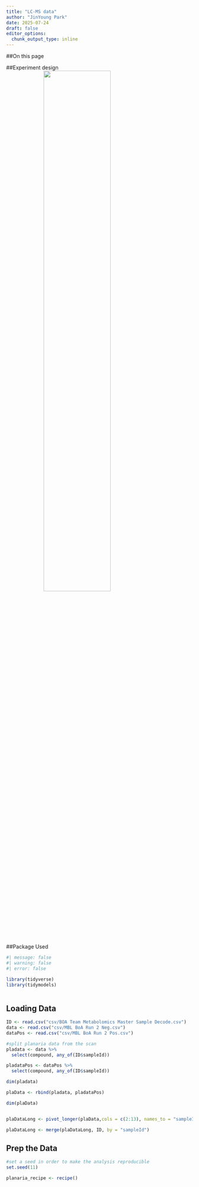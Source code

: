 ```yaml
---
title: "LC-MS data"
author: "JinYoung Park"
date: 2025-07-24
draft: false
editor_options:
  chunk_output_type: inline
---
```


##On this page

##Experiment design
<img src="figs/planariaExperiment.png" width="60%" style="display:block; margin-left: auto; margin-right: auto;"/>


##Package Used
```r
#| message: false
#| warning: false
#| error: false

library(tidyverse)
library(tidymodels)



```

## Loading Data
```r
ID <- read.csv("csv/BOA Team Metabolomics Master Sample Decode.csv")
data <- read.csv("csv/MBL BoA Run 2 Neg.csv")
dataPos <- read.csv("csv/MBL BoA Run 2 Pos.csv")

#split planaria data from the scan
pladata <- data %>% 
  select(compound, any_of(ID$sampleId))

pladataPos <- dataPos %>% 
  select(compound, any_of(ID$sampleId))

dim(pladata)

plaData <- rbind(pladata, pladataPos)

dim(plaData)


plaDataLong <- pivot_longer(plaData,cols = c(2:13), names_to = "sampleId", values_to = "IC")

plaDataLong <- merge(plaDataLong, ID, by = "sampleId")


```

## Prep the Data
```r
#set a seed in order to make the analysis reproducible
set.seed(11)

planaria_recipe <- recipe()

```

